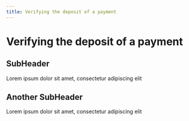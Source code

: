 ```yaml
---
title: Verifying the deposit of a payment
---
```

# Verifying the deposit of a payment

## SubHeader
Lorem ipsum dolor sit amet, consectetur adipiscing elit

## Another SubHeader
Lorem ipsum dolor sit amet, consectetur adipiscing elit
